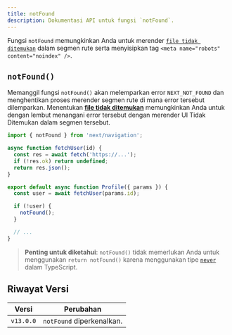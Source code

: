 ```yaml
---
title: notFound
description: Dokumentasi API untuk fungsi `notFound`.
---
```


Fungsi `notFound` memungkinkan Anda untuk merender [`file tidak ditemukan`](/docs/app/api-reference/file-conventions/not-found) dalam segmen rute serta menyisipkan tag `<meta name="robots" content="noindex" />`.

## `notFound()`

Memanggil fungsi `notFound()` akan melemparkan error `NEXT_NOT_FOUND` dan menghentikan proses merender segmen rute di mana error tersebut dilemparkan. Menentukan [**file tidak ditemukan**](/docs/app/api-reference/file-conventions/not-found) memungkinkan Anda untuk dengan lembut menangani error tersebut dengan merender UI Tidak Ditemukan dalam segmen tersebut.

```jsx filename="app/user/[id]/page.js"
import { notFound } from 'next/navigation';

async function fetchUser(id) {
  const res = await fetch('https://...');
  if (!res.ok) return undefined;
  return res.json();
}

export default async function Profile({ params }) {
  const user = await fetchUser(params.id);

  if (!user) {
    notFound();
  }

  // ...
}
```

> **Penting untuk diketahui**: `notFound()` tidak memerlukan Anda untuk menggunakan `return notFound()` karena menggunakan tipe [`never`](https://www.typescriptlang.org/docs/handbook/2/functions.html#never) dalam TypeScript.

## Riwayat Versi

| Versi     | Perubahan                 |
| --------- | ------------------------- |
| `v13.0.0` | `notFound` diperkenalkan. |
